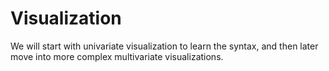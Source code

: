 # Visualization

We will start with univariate visualization to learn the syntax, and then later move into more complex multivariate visualizations. 



